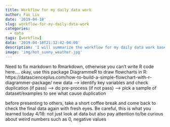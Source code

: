 ```yaml
---
title: Workflow for my daily data work
author: Fan Liu
date: '2019-04-18'
slug: workflow-for-my-daily-data-work
categories:
  - data
tags: [workflow]
data: '2019-04-18T21:32:42-04:00'
description: 'I will summarize the workflow for my daily data work based on my one-year or so work experience and I also want to say I LOVE WORKFLOW'
image: 'img/hot_sunny_weather.jpg'
---
```

Need to fix markdown to Rmarkdown, otherwise you can't write R code here....
okay, use this package DiagrammeR to draw flowcharts in R: https://datascienceplus.com/how-to-build-a-simple-flowchart-with-r-diagrammer-package/
new data -->  identify key variables and check duplication  (if pass) ---> do pre-process
(if not pass) ---> pick a sample of dataset/examples to see what cause duplication

before presenting to others, take a short coffee break and come back to check the final data again with fresh eyes. Be careful, this is what you learned today 4/18: not just look at data but also pay attention to/be curious about weird numbers such as 0, negative values 
